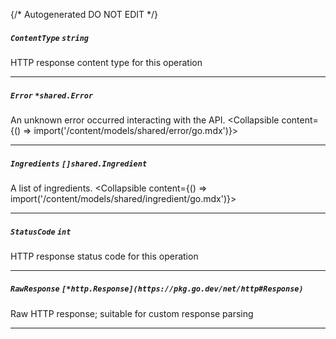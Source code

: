 {/* Autogenerated DO NOT EDIT  */}

##### `ContentType` *`string`*
HTTP response content type for this operation

---
##### `Error` *`*shared.Error`*
An unknown error occurred interacting with the API.
<Collapsible content={() => import('/content/models/shared/error/go.mdx')}>
</Collapsible>

---
##### `Ingredients` *`[]shared.Ingredient`*
A list of ingredients.
<Collapsible content={() => import('/content/models/shared/ingredient/go.mdx')}>
</Collapsible>

---
##### `StatusCode` *`int`*
HTTP response status code for this operation

---
##### `RawResponse` *`[*http.Response](https://pkg.go.dev/net/http#Response)`*
Raw HTTP response; suitable for custom response parsing

---
